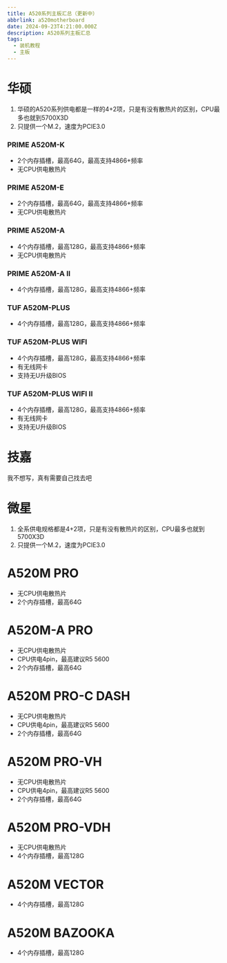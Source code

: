 ---
title: A520系列主板汇总（更新中）
abbrlink: a520motherboard
date: 2024-09-23T4:21:00.000Z
description: A520系列主板汇总
tags:
  - 装机教程
  - 主板
---

# 华硕

1. 华硕的A520系列供电都是一样的4+2项，只是有没有散热片的区别，CPU最多也就到5700X3D
2. 只提供一个M.2，速度为PCIE3.0
### PRIME A520M-K

* 2个内存插槽，最高64G，最高支持4866+频率
* 无CPU供电散热片

### PRIME A520M-E
* 2个内存插槽，最高64G，最高支持4866+频率
* 无CPU供电散热片

### PRIME A520M-A

* 4个内存插槽，最高128G，最高支持4866+频率
* 无CPU供电散热片
### PRIME A520M-A II

* 4个内存插槽，最高128G，最高支持4866+频率

### TUF A520M-PLUS

* 4个内存插槽，最高128G，最高支持4866+频率

### TUF A520M-PLUS WIFI

* 4个内存插槽，最高128G，最高支持4866+频率
* 有无线网卡
* 支持无U升级BIOS

### TUF A520M-PLUS WIFI II

* 4个内存插槽，最高128G，最高支持4866+频率
* 有无线网卡
* 支持无U升级BIOS

# 技嘉
我不想写，真有需要自己找去吧

# 微星
1. 全系供电规格都是4+2项，只是有没有散热片的区别，CPU最多也就到5700X3D
2. 只提供一个M.2，速度为PCIE3.0

# A520M PRO
* 无CPU供电散热片
* 2个内存插槽，最高64G

# A520M-A PRO
* 无CPU供电散热片
* CPU供电4pin，最高建议R5 5600
* 2个内存插槽，最高64G

# A520M PRO-C DASH
* 无CPU供电散热片
* CPU供电4pin，最高建议R5 5600
* 2个内存插槽，最高64G

# A520M PRO-VH
* 无CPU供电散热片
* CPU供电4pin，最高建议R5 5600
* 2个内存插槽，最高64G

# A520M PRO-VDH
* 无CPU供电散热片
* 4个内存插槽，最高128G

# A520M VECTOR
* 4个内存插槽，最高128G

# A520M BAZOOKA
* 4个内存插槽，最高128G